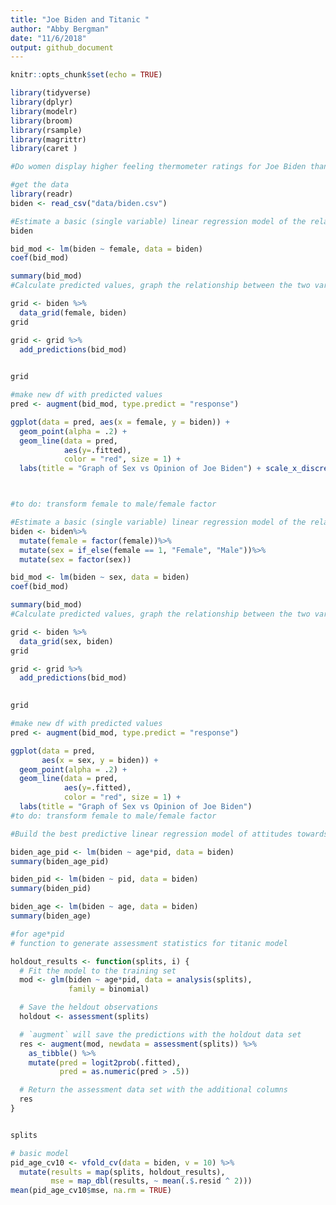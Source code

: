 ```yaml
---
title: "Joe Biden and Titanic "
author: "Abby Bergman"
date: "11/6/2018"
output: github_document
---
```


```r
knitr::opts_chunk$set(echo = TRUE)

library(tidyverse)
library(dplyr)
library(modelr)
library(broom)
library(rsample)
library(magrittr)
library(caret )
```

```r
#Do women display higher feeling thermometer ratings for Joe Biden than men?

#get the data
library(readr)
biden <- read_csv("data/biden.csv")
```

```r
#Estimate a basic (single variable) linear regression model of the relationship between gender and feelings towards Joe Biden.
biden 

bid_mod <- lm(biden ~ female, data = biden)
coef(bid_mod)

summary(bid_mod)
#Calculate predicted values, graph the relationship between the two variables using the predicted values, and determine whether there appears to be a significant relationship.

grid <- biden %>% 
  data_grid(female, biden) 
grid

grid <- grid %>% 
  add_predictions(bid_mod)
    

grid

#make new df with predicted values
pred <- augment(bid_mod, type.predict = "response")

ggplot(data = pred, aes(x = female, y = biden)) +
  geom_point(alpha = .2) +
  geom_line(data = pred, 
            aes(y=.fitted), 
            color = "red", size = 1) +
  labs(title = "Graph of Sex vs Opinion of Joe Biden") + scale_x_discrete(limits = c("0", "1"), labels = c("Female", "Male"))



#to do: transform female to male/female factor

#Estimate a basic (single variable) linear regression model of the relationship between gender and feelings towards Joe Biden.
biden <- biden%>%
  mutate(female = factor(female))%>%
  mutate(sex = if_else(female == 1, "Female", "Male"))%>%
  mutate(sex = factor(sex))

bid_mod <- lm(biden ~ sex, data = biden)
coef(bid_mod)

summary(bid_mod)
#Calculate predicted values, graph the relationship between the two variables using the predicted values, and determine whether there appears to be a significant relationship.

grid <- biden %>% 
  data_grid(sex, biden) 
grid

grid <- grid %>% 
  add_predictions(bid_mod)
    

grid

#make new df with predicted values
pred <- augment(bid_mod, type.predict = "response")

ggplot(data = pred, 
       aes(x = sex, y = biden)) +
  geom_point(alpha = .2) +
  geom_line(data = pred, 
            aes(y=.fitted), 
            color = "red", size = 1) +
  labs(title = "Graph of Sex vs Opinion of Joe Biden")
#to do: transform female to male/female factor
```


```r
#Build the best predictive linear regression model of attitudes towards Joe Biden given the variables you have available. In this context, “best” is defined as the model with the lowest MSE. Compare at least three different model formulations (aka different combinations of variables). Use 10-fold cross-validation to avoid a biased estimate of MSE.

biden_age_pid <- lm(biden ~ age*pid, data = biden)
summary(biden_age_pid)

biden_pid <- lm(biden ~ pid, data = biden)
summary(biden_pid)

biden_age <- lm(biden ~ age, data = biden)
summary(biden_age)

#for age*pid 
# function to generate assessment statistics for titanic model

holdout_results <- function(splits, i) {
  # Fit the model to the training set
  mod <- glm(biden ~ age*pid, data = analysis(splits),
             family = binomial)

  # Save the heldout observations
  holdout <- assessment(splits)

  # `augment` will save the predictions with the holdout data set
  res <- augment(mod, newdata = assessment(splits)) %>% 
    as_tibble() %>%
    mutate(pred = logit2prob(.fitted),
           pred = as.numeric(pred > .5))

  # Return the assessment data set with the additional columns
  res
}


splits

# basic model
pid_age_cv10 <- vfold_cv(data = biden, v = 10) %>%
  mutate(results = map(splits, holdout_results),
         mse = map_dbl(results, ~ mean(.$.resid ^ 2)))
mean(pid_age_cv10$mse, na.rm = TRUE)




```